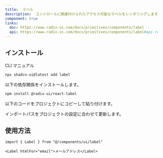 ```yaml
---
title:  ラベル
description:  コントロールに関連付けられたアクセス可能なラベルをレンダリングします。
component: true
links:
  doc: https://www.radix-ui.com/docs/primitives/components/label
  api: https://www.radix-ui.com/docs/primitives/components/label#api-reference
---
```


<ComponentPreview name="label-demo" description="ラベル" />

## インストール

<Tabs defaultValue="cli">

<TabsList>
  <TabsTrigger value="cli">CLI</TabsTrigger>
  <TabsTrigger value="manual">マニュアル</TabsTrigger>
</TabsList>
<TabsContent value="cli">

```bash
npx shadcn-ui@latest add label
```

</TabsContent>

<TabsContent value="manual">

<Steps>

<Step>以下の依存関係をインストールします。</Step>

```bash
npm install @radix-ui/react-label
```

<Step>以下のコードをプロジェクトにコピーして貼り付けます。</Step>

<ComponentSource name="label" />

<Step>インポートパスをプロジェクトの設定に合わせて更新します。</Step>

</Steps>

</TabsContent>

</Tabs>

## 使用方法

```tsx
import { Label } from "@/components/ui/label"
```

```tsx
<Label htmlFor="email">メールアドレス</Label>
```